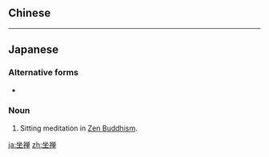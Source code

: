 {{also|坐禪}}
==Chinese==
{{zh-see|坐禪}}

----

==Japanese==
{{ja-kanjitab|ざ|ぜん|yomi=o}}
{{wikipedia|Zazen}}

===Alternative forms===
* {{m|ja|座禅|sc=Jpan}}

===Noun===
{{ja-noun|ざぜん|kyu=坐禪}}

# {{lb|ja|Buddhism|sort=さぜん'}} Sitting meditation in [[Zen Buddhism]].

[[ja:坐禅]]
[[zh:坐禅]]